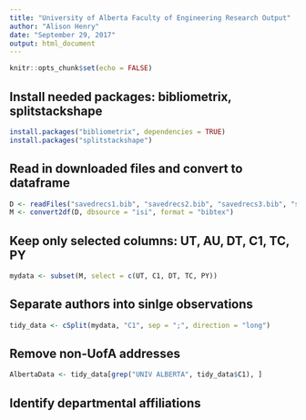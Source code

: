 ---
title: "University of Alberta Faculty of Engineering Research Output"
author: "Alison Henry"
date: "September 29, 2017"
output: html_document
---

```{r setup, include=FALSE}
knitr::opts_chunk$set(echo = FALSE)
```


## Install needed packages: bibliometrix, splitstackshape

```{r}
install.packages("bibliometrix", dependencies = TRUE)
install.packages("splitstackshape")
```
## Read in downloaded files and convert to dataframe

```{r}
D <- readFiles("savedrecs1.bib", "savedrecs2.bib", "savedrecs3.bib", "savedrecs4.bib", "savedrecs5.bib", "savedrecs6.bib", "savedrecs7.bib", "savedrecs8.bib", "savedrecs9.bib", "savedrecs10.bib", "savedrecs11.bib", "savedrecs12.bib", "savedrecs13.bib")
M <- convert2df(D, dbsource = "isi", format = "bibtex")
```
## Keep only selected columns: UT, AU, DT, C1, TC, PY
```{r}
mydata <- subset(M, select = c(UT, C1, DT, TC, PY))
```
## Separate authors into sinlge observations
```{r}
tidy_data <- cSplit(mydata, "C1", sep = ";", direction = "long")
```
## Remove non-UofA addresses
```{r}
AlbertaData <- tidy_data[grep("UNIV ALBERTA", tidy_data$C1), ]
```
## Identify departmental affiliations
